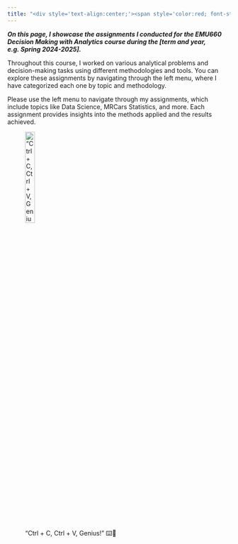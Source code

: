 ```yaml
---
title: "<div style='text-align:center;'><span style='color:red; font-style:italic;'>EMU660 Spring 2024-2025 Assignment Portfolio</span></div>"
---
```


***On this page, I showcase the assignments I conducted for the EMU660 Decision Making with Analytics course during the \[term and year, e.g. Spring 2024-2025\].***

Throughout this course, I worked on various analytical problems and decision-making tasks using different methodologies and tools. You can explore these assignments by navigating through the left menu, where I have categorized each one by topic and methodology.

Please use the left menu to navigate through my assignments, which include topics like Data Science, MRCars Statistics, and more. Each assignment provides insights into the methods applied and the results achieved.

!["Ctrl + C, Ctrl + V, Genius!" ⌨️🐧](images/codingpengu.gif){fig-align="left" width="23%"}
